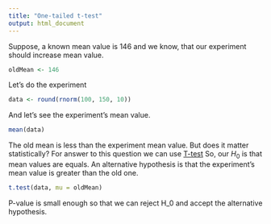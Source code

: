 ```yaml
---
title: "One-tailed t-test"
output: html_document
---
```


Suppose, a known mean value is 146 and we know, that our experiment should increase mean value.
```r
oldMean <- 146
```

Let's do the experiment
```r
data <- round(rnorm(100, 150, 10))
```

And let's see the experiment's mean value.
```r
mean(data)
```
The old mean is less than the experiment mean value. But does it matter statistically?
For answer to this question we can use [T-test](https://en.wikipedia.org/wiki/Student's_t-test)
So, our $H_0$ is that mean values are equals. An alternative hypothesis is that the experiment's mean value is greater than the old one.

```r
t.test(data, mu = oldMean)
```
P-value is small enough so that we can reject H_0 and accept the alternative hypothesis.